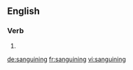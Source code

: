 
==English==

===Verb===
{{head|en}}

# {{present participle of|sanguine|lang=en}}

[[de:sanguining]]
[[fr:sanguining]]
[[vi:sanguining]]